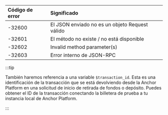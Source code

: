 <div>

| Código de error | Significado                                      |
| :-------------- | :----------------------------------------------- |
| \-32600         | El JSON enviado no es un objeto Request válido   |
| \-32601         | El método no existe / no está disponible         |
| \-32602         | Invalid method parameter(s)                      |
| \-32603         | Error interno de JSON-RPC                        |

</div>

:::tip

También haremos referencia a una variable `$transaction_id`. Esta es una identificación de la transacción que se está devolviendo desde la Anchor Platform en una solicitud de inicio de retirada de fondos o depósito. Puedes obtener el ID de la transacción conectando la billetera de prueba a tu instancia local de Anchor Platform.

:::
